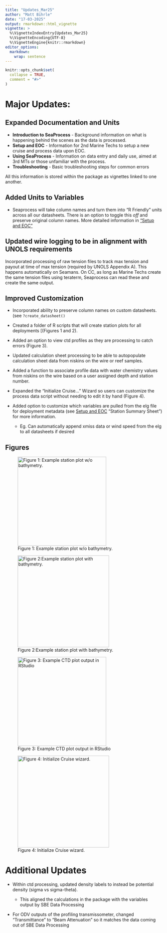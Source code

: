 ```yaml
---
title: "Updates_Mar25"
author: "Matt Bihrle"
date: "17-03-2025"
output: rmarkdown::html_vignette
vignette: >
  %\VignetteIndexEntry{Updates_Mar25}
  %\VignetteEncoding{UTF-8}
  %\VignetteEngine{knitr::rmarkdown}
editor_options: 
  markdown: 
    wrap: sentence
---
```


```r
knitr::opts_chunk$set(
  collapse = TRUE,
  comment = "#>"
)
```

# Major Updates:

## Expanded Documentation and Units

-   **Introduction to SeaProcess** - Background information on what is happening behind the scenes as the data is processed.
-   **Setup and EOC** - Information for 2nd Marine Techs to setup a new cruise and process data upon EOC.
-   **Using SeaProcess** - Information on data entry and daily use, aimed at 3rd MTs or those unfamiliar with the process.
-   **Troubleshooting** - Basic troubleshooting steps for common errors

All this information is stored within the package as vignettes linked to one another.

## Added Units to Variables

-   Seaprocess will take column names and turn them into “R Friendly” units across all our datasheets. There is an option to toggle this *off* and preserve original column names. More detailed information in [“Setup and EOC"](Setup_and_EOC_SeaProcess.html)

## Updated wire logging to be in alignment with UNOLS requirements

Incorporated processing of raw tension files to track max tension and payout at time of max tension (required by UNOLS Appendix A).
This happens automatically on Seamans.
On CC, as long as Marine Techs create the same tension files using teraterm, Seaprocess can read these and create the same output.

## Improved Customization

-   Incorporated ability to preserve column names on custom datasheets.
    (see `?create_datasheet()`

-   Created a folder of R scripts that will create station plots for all deployments [(Figures 1 and 2).

-   Added an option to view ctd profiles as they are processing to catch errors (Figure 3).

-   Updated calculation sheet processing to be able to autopopulate calculation sheet data from niskins on the wire or reef samples.

-   Added a function to associate profile data with water chemistry values from niskins on the wire based on a user assigned depth and station number.

-   Expanded the “Initialize Cruise…” Wizard so users can customize the process data script without needing to edit it by hand (Figure 4).

-   Added option to customize which variables are pulled from the elg file for deployment metadata (see [Setup and EOC](Setup_and_EOC.html) "Station Summary Sheet") for more information.

    -   Eg. Can automatically append xmiss data or wind speed from the elg to all datasheets if desired

## Figures

![Figure 1: Example station plot w/o bathymetry.](images/station_plot_nobathymetry.png){width="284"}

![Figure 2:Example station plot with bathymetry.](images/station_plot_bathymetry.png){width="293"}

![Figure 3: Example CTD plot output in RStudio](images/ctd_output.png){width="284"}

![Figure 4: Initialize Cruise wizard.](images/Cruise_template.png){width="293"}

# Additional Updates

-   Within ctd processing, updated density labels to instead be potential density (sigma vs sigma-theta).

    -   This aligned the calculations in the package with the variables output by SBE Data Processing

-   For ODV outputs of the profiling transmissometer, changed “Transmittance” to “Beam Attenuation” so it matches the data coming out of SBE Data Processing
